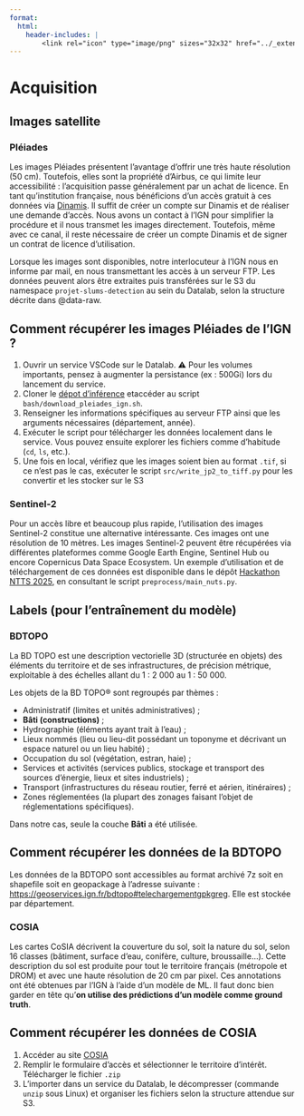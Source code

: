 ```yaml
---
format:
  html:
    header-includes: |
        <link rel="icon" type="image/png" sizes="32x32" href="../_extensions/InseeFrLab/onyxia/favicon-32x32.png">
---
```


# Acquisition

## Images satellite

### Pléiades

Les images Pléiades présentent l’avantage d’offrir une très haute résolution (50 cm). Toutefois, elles sont la propriété d’Airbus, ce qui limite leur accessibilité : l’acquisition passe généralement par un achat de licence. En tant qu’institution française, nous bénéficions d'un accès gratuit à ces données via [Dinamis](https://dinamis.data-terra.org/). Il suffit de créer un compte sur Dinamis et de réaliser une demande d’accès.
Nous avons un contact à l'IGN pour simplifier la procédure et il nous transmet les images directement. Toutefois, même avec ce canal, il reste nécessaire de créer un compte Dinamis et de signer un contrat de licence d'utilisation.

Lorsque les images sont disponibles, notre interlocuteur à l’IGN nous en informe par mail, en nous transmettant les accès à un serveur FTP. Les données peuvent alors être extraites puis transférées sur le S3 du namespace `projet-slums-detection` au sein du Datalab, selon la structure décrite dans @data-raw.  

::: {.callout-tip}
# Comment récupérer les images Pléiades de l'IGN ?

1. Ouvrir un service VSCode sur le Datalab. ⚠️ Pour les volumes importants, pensez à augmenter la persistance (ex : 500Gi) lors du lancement du service.
2. Cloner le [dépot d'inférence](https://github.com/InseeFrLab/satellite-images-inference) etaccéder au script `bash/download_pleiades_ign.sh`.
3. Renseigner les informations spécifiques au serveur FTP ainsi que les arguments nécessaires (département, année).
4. Exécuter le script pour télécharger les données localement dans le service. Vous pouvez ensuite explorer les fichiers comme d'habitude (`cd`, `ls`, etc.). 
5. Une fois en local, vérifiez que les images soient bien au format `.tif`, si ce n'est pas le cas, exécuter le script `src/write_jp2_to_tiff.py` pour les convertir et les stocker sur le S3
:::


### Sentinel-2

Pour un accès libre et beaucoup plus rapide, l’utilisation des images Sentinel-2 constitue une alternative intéressante. Ces images ont une résolution de 10 mètres.
Les images Sentinel-2 peuvent être récupérées via différentes plateformes comme Google Earth Engine, Sentinel Hub ou encore Copernicus Data Space Ecosystem.
Un exemple d'utilisation et de téléchargement de ces données est disponible dans le dépôt [Hackathon NTTS 2025](https://github.com/InseeFrLab/hackathon-ntts-2025), en consultant le script `preprocess/main_nuts.py`.


## Labels (pour l'entraînement du modèle)

### BDTOPO

La BD TOPO est une description vectorielle 3D (structurée en objets) des éléments du territoire et de ses infrastructures, de précision métrique, exploitable à des échelles allant du 1 : 2 000 au 1 : 50 000.

Les objets de la BD TOPO® sont regroupés par thèmes :

- Administratif (limites et unités administratives) ;
- **Bâti (constructions)** ;
- Hydrographie (éléments ayant trait à l’eau) ;
- Lieux nommés (lieu ou lieu-dit possédant un toponyme et décrivant un espace naturel ou un lieu habité) ;
- Occupation du sol (végétation, estran, haie) ;
- Services et activités (services publics, stockage et transport des sources d'énergie, lieux et sites industriels) ;
- Transport (infrastructures du réseau routier, ferré et aérien, itinéraires) ;
- Zones réglementées (la plupart des zonages faisant l'objet de réglementations spécifiques).

Dans notre cas, seule la couche **Bâti** a été utilisée.

::: {.callout-tip}
# Comment récupérer les données de la BDTOPO

Les données de la BDTOPO sont accessibles au format archivé 7z soit en shapefile soit en geopackage à l'adresse suivante : [https://geoservices.ign.fr/bdtopo#telechargementgpkgreg]().
Elle est stockée par département.

:::



### COSIA

Les cartes CoSIA décrivent la couverture du sol, soit la nature du sol, selon 16 classes (bâtiment, surface d’eau, conifère, culture, broussaille...). Cette description du sol est produite pour tout le territoire français (métropole et DROM) et avec une haute résolution de 20 cm par pixel. Ces annotations ont été obtenues par l'IGN à l'aide d'un modèle de ML. Il faut donc bien garder en tête qu'**on utilise des prédictions d'un modèle comme ground truth**. 

::: {.callout-tip}
# Comment récupérer les données de COSIA

1. Accéder au site [COSIA](https://cosia.ign.fr/info#export)
2. Remplir le formulaire d'accès et sélectionner le territoire d'intérêt. Télécharger le fichier `.zip`
3. L'importer dans un service du Datalab, le décompresser (commande `unzip` sous Linux) et organiser les fichiers selon la structure attendue sur S3.

:::
